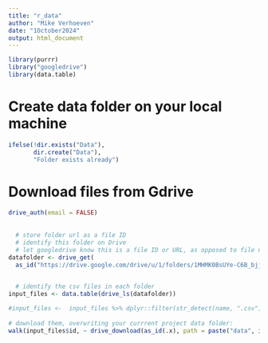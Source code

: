 ```yaml
---
title: "r_data"
author: "Mike Verhoeven"
date: "1October2024"
output: html_document
---
```


```r
library(purrr)
library("googledrive")
library(data.table)
```


# Create data folder on your local machine
```r
ifelse(!dir.exists("Data"), 
       dir.create("Data"), 
       "Folder exists already")
```

# Download files from Gdrive
```r
drive_auth(email = FALSE)
  
  
  # store folder url as a file ID
  # identify this folder on Drive
  # let googledrive know this is a file ID or URL, as opposed to file name
datafolder <- drive_get(
  as_id("https://drive.google.com/drive/u/1/folders/1MHMK0BsUYe-C6B_bjjkIoIE0rft8iygA")) #ZM/WAE - HK Data folder in Hansen GDrive

    
  # identify the csv files in each folder
input_files <- data.table(drive_ls(datafolder))

#input_files <-  input_files %>% dplyr::filter(str_detect(name, ".csv"))
  
# download them, overwriting your currrent project data folder:
walk(input_files$id, ~ drive_download(as_id(.x), path = paste("data", input_files[id==.x, name], sep = "/"), overwrite = T ))

```

